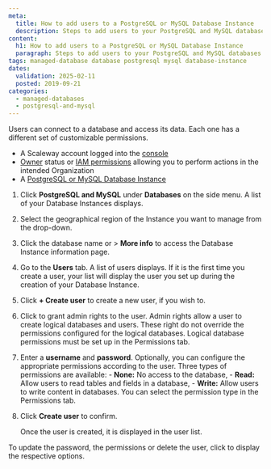 ```yaml
---
meta:
  title: How to add users to a PostgreSQL or MySQL Database Instance
  description: Steps to add users to your PostgreSQL and MySQL databases.
content:
  h1: How to add users to a PostgreSQL or MySQL Database Instance
  paragraph: Steps to add users to your PostgreSQL and MySQL databases.
tags: managed-database database postgresql mysql database-instance
dates:
  validation: 2025-02-11
  posted: 2019-09-21
categories:
  - managed-databases
  - postgresql-and-mysql
---
```


Users can connect to a database and access its data. Each one has a different set of customizable permissions.

<Macro id="requirements" />

- A Scaleway account logged into the [console](https://console.scaleway.com)
- [Owner](/iam/concepts/#owner) status or [IAM permissions](/iam/concepts/#permission) allowing you to perform actions in the intended Organization
- A [PostgreSQL or MySQL Database Instance](/managed-databases-for-postgresql-and-mysql/quickstart/)

1. Click **PostgreSQL and MySQL** under **Databases** on the side menu. A list of your Database Instances displays.
2. Select the geographical region of the Instance you want to manage from the drop-down.
3. Click the database name or <Icon name="more" /> > **More info** to access the Database Instance information page.
4. Go to the **Users** tab. A list of users displays. If it is the first time you create a user, your list will display the user you set up during the creation of your Database Instance.
5. Click **+ Create user** to create a new user, if you wish to.
6. Click <Icon name="toggle" /> to grant admin rights to the user.
    <Message type="note">
      Admin rights allow a user to create logical databases and users. These right do not override the permissions configured for the logical databases. Logical database permissions must be set up in the Permissions tab.
    </Message>
7. Enter a **username** and **password**.
    <Message type="note">
      Optionally, you can configure the appropriate permissions according to the user.
      Three types of permissions are available:
        - **None:** No access to the database,
        - **Read:** Allow users to read tables and fields in a database,
        - **Write:** Allow users to write content in databases.
      You can select the permission type in the Permissions tab.

    </Message>
8. Click **Create user** to confirm.

    Once the user is created, it is displayed in the user list.

To update the password, the permissions or delete the user, click <Icon name="more" /> to display the respective options.


